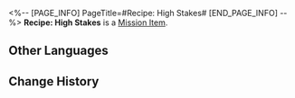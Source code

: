 <%-- [PAGE_INFO]
PageTitle=#Recipe: High Stakes#
[END_PAGE_INFO] --%>
{{Item Infobox
|id          = 150013
|image       = Item Recipe- High Stakes.png
|type        = Mission Item
|invCategory = Missions
|rarity      = 3
|effect      = 
|description = The poker game continued, reaching the fourth round. The man could not stop himself from checking his hand &mdash; his confidence had long since wavered.<br />"A true gambler won't hesitate to call, even if the chances of winning are impossibly small..." The young man on the opposite side of the table snickered, pushing all his chips forward. "All in."
}}
{{Description|''"Being content is a virtue for mortals, whereas hesitation is a fatal flaw for gamblers."''}}
'''Recipe: High Stakes''' is a [[Mission Item]].

==Other Languages==
{{Other Languages
|en   = Recipe: High Stakes
|zhs  = 调饮材料：孤注一掷
|zht  = 調飲材料：孤注一擲
|ja   = カクテルの材料：大博打
|ko   = 음료 재료: 마지막 승부
|es   = Receta: Todo o nada
|fr   = Recette : Pari risqué
|ru   = Рецепт: Ва-банк
|th   = ส่วนผสมเครื่องดื่ม: High Stakes
|vi   = Nguyên Liệu Pha Chế: Liều Một Phen
|de   = Rezept: Alles oder nichts
|id   = Bahan Racikan: High Stakes
|pt   = Receita: Apostas Altas
}}

==Change History==
{{Change History|2.1}}